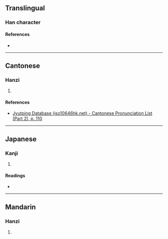 {{character info}}
==Translingual==

===Han character===
{{Han char|rn=61|rad=心|as=12|sn=16|four=|canj=FFBKP|ids=⿱勞心}}

====References====
* {{Han ref|kx=0403.200|dkj=11240|dj=0743.220|hdz=42351.070|uh=61A5|ud=24997}}

----

==Cantonese==

===Hanzi===
{{yue-hanzi|jyut=lou4|y=lou4}}

# {{rfdef|yue|sort=心12}}

====References====
* [http://www.iso10646hk.net/jp/document/download.jsp Jyutping Database (iso10646hk.net) - Cantonese Pronunciation List (Part 2), p. 110]

----

==Japanese==

===Kanji===
{{ja-kanji|grade=|rs=心12}}

# {{rfdef|ja|sort=心12}}

====Readings====
* {{ja-readings|on=[[ろう]] (rō)|kun=[[くるしむ]] (kurushimu)}}

----

==Mandarin==

===Hanzi===
{{cmn-hanzi|pin=[[láo]] ([[lao2]])|wg=lao<sup>2</sup>}}

# {{rfdef|cmn|sort=心12}}